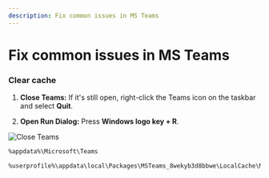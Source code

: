 ```yaml
---
description: Fix common issues in MS Teams
---
```




# Fix common issues in MS Teams

### Clear cache


1. **Close Teams:** If it's still open, right-click the Teams icon on the taskbar and select **Quit**.

2. **Open Run Dialog:** Press **Windows logo key + R**.

![Close Teams](/img/troubleshooting/close-ms-teams.png)

<Tabs>
  <TabItem value="classic" label="Classic Teams" default>

```bash
%appdata%\Microsoft\Teams
```

  </TabItem>
  <TabItem value="new" label="New Teams">

```bash
%userprofile%\appdata\local\Packages\MSTeams_8wekyb3d8bbwe\LocalCache\Microsoft\MSTeams
```

  </TabItem>
</Tabs>

